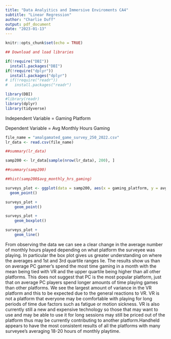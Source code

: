```yaml
---
title: "Data Analyitics and Immersive Enviroments CA4"
subtitle: "Linear Regression"
author: "Charlie Duff"
output: pdf_document
date: "2023-01-13"
---
```


```r
knitr::opts_chunk$set(echo = TRUE)

## Download and load libraries

if(!require("DBI"))
  install.packages("DBI")
if(!require("dplyr"))
  install.packages("dplyr")
# if(!require("readr"))
#   install.packages("readr")

library(DBI)
#library(readr)
library(dplyr)
library(tidyverse)

```



Independent Variable = Gaming Platform

Dependent Variable = Avg Monthly Hours Gaming


```r
file_name = "amalgamated_game_survey_250_2022.csv"
lr_data <- read.csv(file_name)

##summary(lr_data)

samp200 <- lr_data[sample(nrow(lr_data), 200), ]

##summary(samp200)

##hist(samp200$avg_monthly_hrs_gaming)

surveys_plot <- ggplot(data = samp200, aes(x = gaming_platform, y = avg_monthly_hrs_gaming)) +
  geom_point()

surveys_plot +
    geom_point()

surveys_plot +
    geom_boxplot()

surveys_plot +
    geom_line()

```

From observing the data we can see a clear change in the average number of monthly hours played depending on what platform the surveyee was playing. In particular the box plot gives us greater understanding on where the averages and 1st and 3rd quartile ranges lie. The results show us than on average PC gamer's spend the most time gaming in a month with the mean being tied with VR and the upper quartile being higher than all other platforms. This does not suggest that PC is the most popular platform, just that on average PC players spend longer amounts of time playing games than other platforms. We see the largest amount of variance in the VR platform and this to be expected due to the general reactions to VR. VR is not a platform that everyone may be comfortable with playing for long periods of time due factors such as fatigue or motion sickness. VR is also currently still a new and expensive technology so those that may want to use and may be able to use it for long sessions may still be priced out of the platform thus may be currently contributing to another platform.Handheld appears to have the most consistent results of all the platforms with many surveyee's averaging 18-20 hours of monthly playtime.
